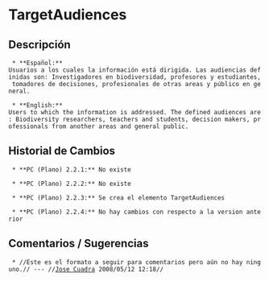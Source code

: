 = TargetAudiences =

== Descripción ==
  * **Español:**
 Usuarios a los cuales la información está dirigida. Las audiencias definidas son: Investigadores en biodiversidad, profesores y estudiantes, tomadores de decisiones, profesionales de otras areas y público en general.

  * **English:**
 Users to which the information is addressed. The defined audiences are: Biodiversity researchers, teachers and students, decision makers, professionals from another areas and general public.


== Historial de Cambios ==
  * **PC (Plano) 2.2.1:** No existe

  * **PC (Plano) 2.2.2:** No existe

  * **PC (Plano) 2.2.3:** Se crea el elemento TargetAudiences

  * **PC (Plano) 2.2.4:** No hay cambios con respecto a la version anterior


== Comentarios / Sugerencias ==

  * //Este es el formato a seguir para comentarios pero aún no hay ninguno.// --- //[[jcuadra@inbio.ac.cr|Jose Cuadra]] 2008/05/12 12:18//

